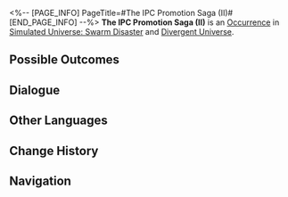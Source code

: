 <%-- [PAGE_INFO]
PageTitle=#The IPC Promotion Saga (II)#
[END_PAGE_INFO] --%>
{{Stub}}
{{Simulated Universe Event Infobox
|id            = 14201-1
|title         = 
|image         = Occurrence IPC.png
|domains_su    = 
|domains_swarm = Unknown
|domains_gng   = 
|domains_du    = Unknown
|domains_und   = 
|requirements  = 
|prev          = 
|next          = 
|characters    = 
|factions      = 
|order         = 028
|order_du      = 049
}}
'''The IPC Promotion Saga (II)''' is an [[Divergent Universe/Occurrence|Occurrence]] in [[Simulated Universe: Swarm Disaster]] and [[Divergent Universe]].

==Possible Outcomes==
{{Possible Outcomes
|choice_1 = Care for the physical and mental health of the temporary workers.
|result_1 = Receive 250 Cosmic Fragments: All characters restore HP equal to 100% of their respective max HP.
|path_1   = Abundance
|modes_1  = swarm

|choice_2 = Fully book the following week with the Interspecies Bonding Party!
|result_2 = Obtain 4 Blessing(s) of 1-star rarity.
|path_2   = Elation
|modes_2  = swarm

|choice_3 = Care for the physical and mental health of the temporary workers.
|result_3 = Obtain 3 random Blessing(s) of Abundance.
|path_3   = Abundance
|modes_3  = du

|choice_4 = Fully book the following week with the Interspecies Bonding Party!
|result_4 = Spend 50 Cosmic Fragments and enhance 1 Blessing(s) of each Path.
|path_4   = Elation
|modes_4  = du

|choice_5 = Settle the "Expert Skills Training."
|result_5 = Obtain 3 random 1-star Blessing(s).
|modes_5  = du

|choice_6 = Convene the "Universal Finance Conference."
|result_6 = Spend 50 Cosmic Fragments and enhance 5 random Blessing(s).
|modes_6  = du

|choice_7 = Convene the "Universal Finance Conference."
|result_7 = Obtain 110 Cosmic Fragment(s).
|modes_7  = swarm

|choice_8 = Settle the "Expert Skills Training."
|result_8 = Obtain 2 random 1-star Blessing(s).
|modes_8  = swarm

}}
<!--
==Gameplay Notes==
* 
-->
==Dialogue==
{{Dialogue Start}}
:{{tx}}
{{Dialogue End}}

==Other Languages==
{{Other Languages
|en   = The IPC Promotion Saga (II)
|zhs  = 星际和平公司「升职记」（其二）
|zht  = 星際和平公司「升職記」（其二）
|ja   = スターピースカンパニー「{{Rubi|昇進記|しょうしんき}}」（2）
|ko   = 스타피스 컴퍼니 「승진기」 (2)
|es   = La saga del ascenso de la Corporación II
|fr   = Saga de la CPI (II)
|ru   = Сага о карьере в КММ II
|th   = "บันทึกการเลื่อนตำแหน่ง" องค์กรสันติภาพแห่งดวงดาว (2)
|vi   = Công Ty Hành Tinh Hòa Bình "Nhật Ký Thăng Chức" 2
|de   = Die IFK-Beförderungsgeschichte (Teil 2)
|id   = Kisah Promosi IPC (2)
|pt   = A Saga de Promoção da CPI (II)
}}

==Change History==
{{Change History|1.3}}

==Navigation==
{{Occurrence Navbox}}